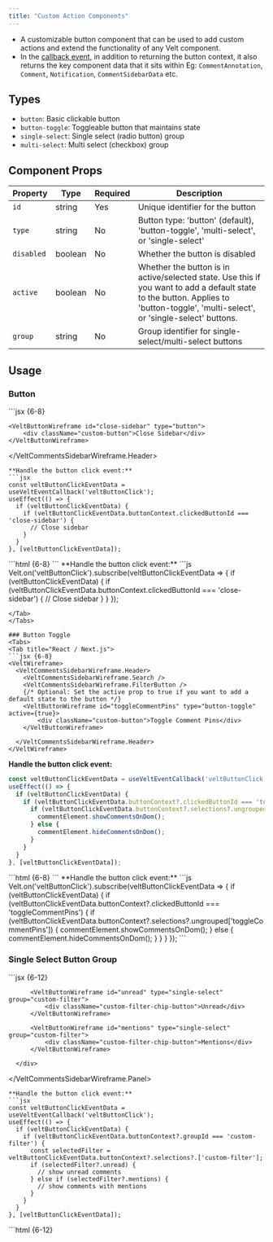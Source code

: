 ```yaml
---
title: "Custom Action Components"
---
```


- A customizable button component that can be used to add custom actions and extend the functionality of any Velt component.
- In the [callback event](#callback-event), in addition to returning the button context, it also returns the key component data that it sits within Eg: `CommentAnnotation`, `Comment`, `Notification`, `CommentSidebarData` etc.

## Types
- `button`: Basic clickable button
- `button-toggle`: Toggleable button that maintains state
- `single-select`: Single select (radio button) group
- `multi-select`: Multi select (checkbox) group

## Component Props

| Property | Type | Required | Description |
|----------|------|----------|-------------|
| `id` | string | Yes | Unique identifier for the button |
| `type` | string | No | Button type: 'button' (default), 'button-toggle', 'multi-select', or 'single-select' |
| `disabled` | boolean | No | Whether the button is disabled |
| `active` | boolean | No | Whether the button is in active/selected state. Use this if you want to add a default state to the button. Applies to 'button-toggle', 'multi-select', or 'single-select' buttons. |
| `group` | string | No | Group identifier for single-select/multi-select buttons |

## Usage

### Button
<Tabs>
<Tab title="React / Next.js">
```jsx {6-8}
<VeltWireframe>
  <VeltCommentsSidebarWireframe.Header>
    <VeltCommentsSidebarWireframe.Search />
    <VeltCommentsSidebarWireframe.FilterButton />

    <VeltButtonWireframe id="close-sidebar" type="button">
        <div className="custom-button">Close Sidebar</div>
    </VeltButtonWireframe>

  </VeltCommentsSidebarWireframe.Header>
</VeltWireframe>
```
**Handle the button click event:**
```jsx
const veltButtonClickEventData = useVeltEventCallback('veltButtonClick');
useEffect(() => {
  if (veltButtonClickEventData) {
    if (veltButtonClickEventData.buttonContext.clickedButtonId === 'close-sidebar') {
      // Close sidebar
    }
  }
}, [veltButtonClickEventData]);

```
</Tab>

<Tab title="Other Frameworks">
```html {6-8}
<velt-wireframe style="display:none;">
  <velt-comments-sidebar-wireframe-header>
    <velt-comments-sidebar-wireframe-search></velt-comments-sidebar-wireframe-search>
    <velt-comments-sidebar-wireframe-filter-button></velt-comments-sidebar-wireframe-filter-button>

    <velt-button-wireframe id="close-sidebar" type="button">
        <div class="custom-button">Close Sidebar</div>
    </velt-button-wireframe>

  </velt-comments-sidebar-wireframe-header>
</velt-wireframe>
```
**Handle the button click event:**
```js
Velt.on('veltButtonClick').subscribe(veltButtonClickEventData => {
  if (veltButtonClickEventData) {
    if (veltButtonClickEventData.buttonContext.clickedButtonId === 'close-sidebar') {
      // Close sidebar
    }
  }
});

```
</Tab>
</Tabs>

### Button Toggle
<Tabs>
<Tab title="React / Next.js">
```jsx {6-8}
<VeltWireframe>
  <VeltCommentsSidebarWireframe.Header>
    <VeltCommentsSidebarWireframe.Search />
    <VeltCommentsSidebarWireframe.FilterButton />
    {/* Optional: Set the active prop to true if you want to add a default state to the button */}
    <VeltButtonWireframe id="toggleCommentPins" type="button-toggle" active={true}>
        <div className="custom-button">Toggle Comment Pins</div>
    </VeltButtonWireframe>

  </VeltCommentsSidebarWireframe.Header>
</VeltWireframe>
```
**Handle the button click event:**
```jsx
const veltButtonClickEventData = useVeltEventCallback('veltButtonClick');
useEffect(() => {
  if (veltButtonClickEventData) {
    if (veltButtonClickEventData.buttonContext?.clickedButtonId === 'toggleCommentPins') {
      if (veltButtonClickEventData.buttonContext?.selections?.ungrouped['toggleCommentPins']) {
        commentElement.showCommentsOnDom();
      } else {
        commentElement.hideCommentsOnDom(); 
      }
    }
  }
}, [veltButtonClickEventData]);
```
</Tab>

<Tab title="Other Frameworks">
```html {6-8}
<velt-wireframe style="display:none;">
  <velt-comments-sidebar-wireframe-header>
    <velt-comments-sidebar-wireframe-search></velt-comments-sidebar-wireframe-search>
    <velt-comments-sidebar-wireframe-filter-button></velt-comments-sidebar-wireframe-filter-button>

    <!-- Optional: Set the active prop to true if you want to add a default state to the button -->
    <velt-button-wireframe id="toggleCommentPins" type="button-toggle" active="true">
        <div class="custom-button">Toggle Comment Pins</div>
    </velt-button-wireframe>

  </velt-comments-sidebar-wireframe-header>
</velt-wireframe>
```
**Handle the button click event:**
```js
Velt.on('veltButtonClick').subscribe(veltButtonClickEventData => {
  if (veltButtonClickEventData) {
    if (veltButtonClickEventData.buttonContext?.clickedButtonId === 'toggleCommentPins') {
      if (veltButtonClickEventData.buttonContext?.selections?.ungrouped['toggleCommentPins']) {
        commentElement.showCommentsOnDom();
      } else {
        commentElement.hideCommentsOnDom(); 
      }
    }
  }
});
```
</Tab>
</Tabs>

### Single Select Button Group
<Tabs>
<Tab title="React / Next.js">
```jsx {6-12}
<VeltWireframe>
  <VeltCommentsSidebarWireframe.Panel>
      <VeltCommentsSidebarWireframe.Header />
      <div className="custom-filter-chip-container">

          <VeltButtonWireframe id="unread" type="single-select" group="custom-filter">
              <div className="custom-filter-chip-button">Unread</div>
          </VeltButtonWireframe>

          <VeltButtonWireframe id="mentions" type="single-select" group="custom-filter">
              <div className="custom-filter-chip-button">Mentions</div>
          </VeltButtonWireframe>

      </div>
  </VeltCommentsSidebarWireframe.Panel>
</VeltWireframe>
```
**Handle the button click event:**
```jsx
const veltButtonClickEventData = useVeltEventCallback('veltButtonClick');
useEffect(() => {
  if (veltButtonClickEventData) {
    if (veltButtonClickEventData.buttonContext?.groupId === 'custom-filter') {
      const selectedFilter = veltButtonClickEventData.buttonContext?.selections?.['custom-filter'];
      if (selectedFilter?.unread) {
        // show unread comments
      } else if (selectedFilter?.mentions) {
        // show comments with mentions
      }
    }
  }
}, [veltButtonClickEventData]);
```
</Tab>

<Tab title="Other Frameworks">
```html {6-12}
<velt-wireframe style="display:none;">
  <velt-comments-sidebar-wireframe-panel>
    <velt-comments-sidebar-wireframe-header></velt-comments-sidebar-wireframe-header>
    <div class="custom-filter-chip-container">

        <velt-button-wireframe id="unread" type="single-select" group="custom-filter">
            <div class="custom-filter-chip-button">Unread</div>
        </velt-button-wireframe>

        <velt-button-wireframe id="mentions" type="single-select" group="custom-filter">
            <div class="custom-filter-chip-button">Mentions</div>
        </velt-button-wireframe>

    </div>
  </velt-comments-sidebar-wireframe-panel>
</velt-wireframe>
```
**Handle the button click event:**
```js
Velt.on('veltButtonClick').subscribe(veltButtonClickEventData => {
  if (veltButtonClickEventData) {
    if (veltButtonClickEventData.buttonContext?.groupId === 'custom-filter') {
      const selectedFilter = veltButtonClickEventData.buttonContext?.selections?.['custom-filter'];
      if (selectedFilter?.unread) {
        // show unread comments
      } else if (selectedFilter?.mentions) {
        // show comments with mentions
      }
    }
  }
});
```
</Tab>
</Tabs>

### Multi Select Button Group
<Tabs>
<Tab title="React / Next.js">
```jsx {6-12}
<VeltWireframe>
  <VeltCommentsSidebarWireframe.Panel>
      <VeltCommentsSidebarWireframe.Header />
      <div className="custom-filter-chip-container">

          <VeltButtonWireframe id="unread" type="multi-select" group="custom-filter">
              <div className="custom-filter-chip-button">Unread</div>
          </VeltButtonWireframe>

          <VeltButtonWireframe id="mentions" type="multi-select" group="custom-filter">
              <div className="custom-filter-chip-button">Mentions</div>
          </VeltButtonWireframe>

      </div>
  </VeltCommentsSidebarWireframe.Panel>
</VeltWireframe>
```
**Handle the button click event:**
```jsx
const veltButtonClickEventData = useVeltEventCallback('veltButtonClick');
useEffect(() => {
  if (veltButtonClickEventData) {
    if (veltButtonClickEventData.buttonContext?.groupId === 'custom-filter') {
      const selections = veltButtonClickEventData.buttonContext?.selections?.['custom-filter'];
      if (selections?.unread) {
        // show unread comments
      }
      if (selections?.mentions) {
        // show comments with mentions
      }
    }
  }
}, [veltButtonClickEventData]);
```
</Tab>

<Tab title="Other Frameworks">
```html {6-12}
<velt-wireframe style="display:none;">
  <velt-comments-sidebar-wireframe-panel>
    <velt-comments-sidebar-wireframe-header></velt-comments-sidebar-wireframe-header>
    <div class="custom-filter-chip-container">

        <velt-button-wireframe id="unread" type="multi-select" group="custom-filter">
            <div class="custom-filter-chip-button">Unread</div>
        </velt-button-wireframe>

        <velt-button-wireframe id="mentions" type="multi-select" group="custom-filter">
            <div class="custom-filter-chip-button">Mentions</div>
        </velt-button-wireframe>

    </div>
  </velt-comments-sidebar-wireframe-panel>
</velt-wireframe>
```
**Handle the button click event:**
```js
Velt.on('veltButtonClick').subscribe(veltButtonClickEventData => {
  if (veltButtonClickEventData) {
    if (veltButtonClickEventData.buttonContext?.groupId === 'custom-filter') {
      const selections = veltButtonClickEventData.buttonContext?.selections?.['custom-filter'];
      if (selections?.unread) {
        // show unread comments
      }
      if (selections?.mentions) {
        // show comments with mentions
      }
    }
  }
});
```
</Tab>
</Tabs>


### Callback Event
The Velt Button Wireframe emits events when users interact with it. You can listen to these events to implement custom behaviors.
- Returns: [VeltButtonClickEvent](/api-reference/sdk/models/api-event-objects#veltbuttonclickevent)

<Tabs>
<Tab title="React / Next.js">
```jsx
// Hook
const veltButtonClickEventData = useVeltEventCallback('veltButtonClick');
useEffect(() => {
  if (veltButtonClickEventData) {
    // Handle button click event response
  }
}, [veltButtonClickEventData]);

// API Method
client.on('veltButtonClick').subscribe((veltButtonClickEventData) => {
    // Handle button click event response
});

```
</Tab>

<Tab title="Other Frameworks">
```js
Velt.on('veltButtonClick').subscribe((veltButtonClickEventData) => {
    // Handle button click event response
});
```
</Tab>
</Tabs>
